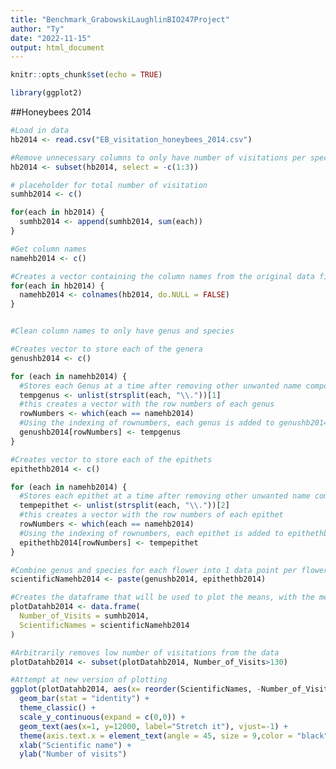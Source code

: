 ---
title: "Benchmark_GrabowskiLaughlinBIO247Project"
author: "Ty"
date: "2022-11-15"
output: html_document
---

```{r setup, include=FALSE}
knitr::opts_chunk$set(echo = TRUE)
```

```{r}
library(ggplot2)
```


##Honeybees 2014
```{r}
#Load in data
hb2014 <- read.csv("EB_visitation_honeybees_2014.csv")

#Remove unnecessary columns to only have number of visitations per species columns remaining
hb2014 <- subset(hb2014, select = -c(1:3))

# placeholder for total number of visitation
sumhb2014 <- c()

for(each in hb2014) {
  sumhb2014 <- append(sumhb2014, sum(each))
}

#Get column names
namehb2014 <- c()

#Creates a vector containing the column names from the original data file
for(each in hb2014) {
  namehb2014 <- colnames(hb2014, do.NULL = FALSE)
}


#Clean column names to only have genus and species

#Creates vector to store each of the genera
genushb2014 <- c()

for (each in namehb2014) {
  #Stores each Genus at a time after removing other unwanted name components
  tempgenus <- unlist(strsplit(each, "\\."))[1]
  #this creates a vector with the row numbers of each genus
  rowNumbers <- which(each == namehb2014)
  #Using the indexing of rownumbers, each genus is added to genushb2014 in the proper order
  genushb2014[rowNumbers] <- tempgenus
}

#Creates vector to store each of the epithets
epithethb2014 <- c()

for (each in namehb2014) {
  #Stores each epithet at a time after removing other unwanted name components
  tempepithet <- unlist(strsplit(each, "\\."))[2]
  #this creates a vector with the row numbers of each epithet
  rowNumbers <- which(each == namehb2014)
  #Using the indexing of rownumbers, each epithet is added to epithethb2014 in the proper order
  epithethb2014[rowNumbers] <- tempepithet
}

#Combine genus and species for each flower into 1 data point per flower
scientificNamehb2014 <- paste(genushb2014, epithethb2014)

#Creates the dataframe that will be used to plot the means, with the means in one column and the Scientific names in the other
plotDatahb2014 <- data.frame(
  Number_of_Visits = sumhb2014,
  ScientificNames = scientificNamehb2014
)

#Arbitrarily removes low number of visitations from the data
plotDatahb2014 <- subset(plotDatahb2014, Number_of_Visits>130)

#Attempt at new version of plotting
ggplot(plotDatahb2014, aes(x= reorder(ScientificNames, -Number_of_Visits, FUN = sum), y= Number_of_Visits)) +
  geom_bar(stat = "identity") +
  theme_classic() +
  scale_y_continuous(expand = c(0,0)) +
  geom_text(aes(x=1, y=12000, label="Stretch it"), vjust=-1) +
  theme(axis.text.x = element_text(angle = 45, size = 9,color = "black", face = "plain", vjust = 1, hjust = 1),plot.margin = margin(10, 10, 10, 10)) + 
  xlab("Scientific name") +
  ylab("Number of visits")  

```

